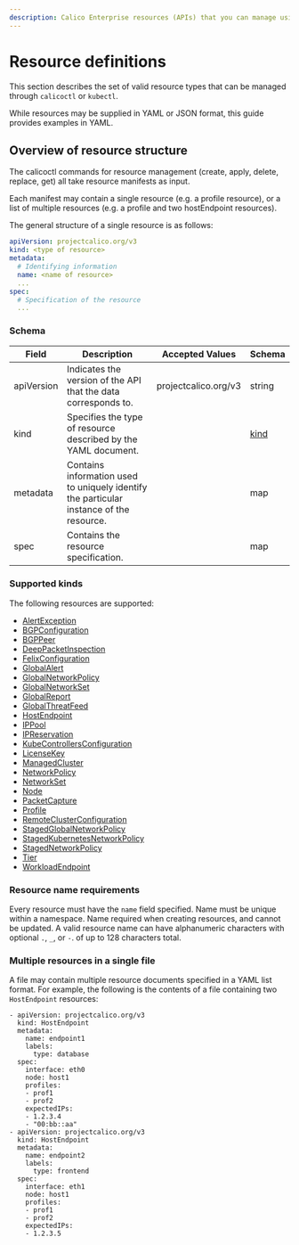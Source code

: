 ```yaml
---
description: Calico Enterprise resources (APIs) that you can manage using calicoctl.
---
```


# Resource definitions

This section describes the set of valid resource types that can be managed
through `calicoctl` or `kubectl`.

While resources may be supplied in YAML or JSON format, this guide provides examples in YAML.

## Overview of resource structure

The calicoctl commands for resource management (create, apply, delete, replace, get)
all take resource manifests as input.

Each manifest may contain a single resource
(e.g. a profile resource), or a list of multiple resources (e.g. a profile and two
hostEndpoint resources).

The general structure of a single resource is as follows:

```yaml
apiVersion: projectcalico.org/v3
kind: <type of resource>
metadata:
  # Identifying information
  name: <name of resource>
  ...
spec:
  # Specification of the resource
  ...
```

### Schema

| Field      | Description                                                                             | Accepted Values      | Schema                   |
| ---------- | --------------------------------------------------------------------------------------- | -------------------- | ------------------------ |
| apiVersion | Indicates the version of the API that the data corresponds to.                          | projectcalico.org/v3 | string                   |
| kind       | Specifies the type of resource described by the YAML document.                          |                      | [kind](#supported-kinds) |
| metadata   | Contains information used to uniquely identify the particular instance of the resource. |                      | map                      |
| spec       | Contains the resource specification.                                                    |                      | map                      |

### Supported kinds

The following resources are supported:

- [AlertException](/reference/resources/alertexception.mdx)
- [BGPConfiguration](/reference/resources/bgpconfig.mdx)
- [BGPPeer](/reference/resources/bgppeer.mdx)
- [DeepPacketInspection](/reference/resources/deeppacketinspection.mdx)
- [FelixConfiguration](/reference/resources/felixconfig.mdx)
- [GlobalAlert](/reference/resources/globalalert.mdx)
- [GlobalNetworkPolicy](/reference/resources/globalnetworkpolicy.mdx)
- [GlobalNetworkSet](/reference/resources/globalnetworkset.mdx)
- [GlobalReport](/reference/resources/globalreport.mdx)
- [GlobalThreatFeed](/reference/resources/globalthreatfeed.mdx)
- [HostEndpoint](/reference/resources/hostendpoint.mdx)
- [IPPool](/reference/resources/ippool.mdx)
- [IPReservation](/reference/resources/ipreservation.mdx)
- [KubeControllersConfiguration](/reference/resources/kubecontrollersconfig.mdx)
- [LicenseKey](/reference/resources/licensekey.mdx)
- [ManagedCluster](/reference/resources/managedcluster.mdx)
- [NetworkPolicy](/reference/resources/networkpolicy.mdx)
- [NetworkSet](/reference/resources/networkset.mdx)
- [Node](/reference/resources/node.mdx)
- [PacketCapture](/reference/resources/packetcapture.mdx)
- [Profile](/reference/resources/profile)
- [RemoteClusterConfiguration](/reference/resources/remoteclusterconfiguration.mdx)
- [StagedGlobalNetworkPolicy](/reference/resources/stagedglobalnetworkpolicy.mdx)
- [StagedKubernetesNetworkPolicy](/reference/resources/stagedkubernetesnetworkpolicy.mdx)
- [StagedNetworkPolicy](/reference/resources/stagednetworkpolicy.mdx)
- [Tier](/reference/resources/tier.mdx)
- [WorkloadEndpoint](/reference/resources/workloadendpoint.mdx)

### Resource name requirements

Every resource must have the `name` field specified. Name must be unique within a namespace.
Name required when creating resources, and cannot be updated.
A valid resource name can have alphanumeric characters with optional `.`, `_`, or `-`. of up to 128 characters total.

### Multiple resources in a single file

A file may contain multiple resource documents specified in a YAML list format. For example, the following is the contents of a file containing two `HostEndpoint` resources:

```
- apiVersion: projectcalico.org/v3
  kind: HostEndpoint
  metadata:
    name: endpoint1
    labels:
      type: database
  spec:
    interface: eth0
    node: host1
    profiles:
    - prof1
    - prof2
    expectedIPs:
    - 1.2.3.4
    - "00:bb::aa"
- apiVersion: projectcalico.org/v3
  kind: HostEndpoint
  metadata:
    name: endpoint2
    labels:
      type: frontend
  spec:
    interface: eth1
    node: host1
    profiles:
    - prof1
    - prof2
    expectedIPs:
    - 1.2.3.5
```
